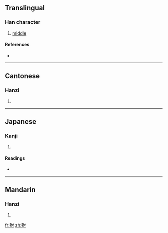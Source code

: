 ==Translingual==

===Han character===
{{Han char|rn=57|rad=弓|as=05|sn=8|four=1424<sub>0</sub>|canj=弓人木戈 (NODI)}}

# [[middle]]

====References====
* {{Han ref|kx=0357.260|dkj=09749|dj=0674.080|hdz=20993.020|uh=5F23|ud=24355|bh=CC72|bd=52338}}

----

==Cantonese==

===Hanzi===
{{yue-hanzi|jyut=|y=fu2}}

# {{defn|Cantonese}}

----

==Japanese==

===Kanji===
{{ja-kanji|grade=|rs=弓05}}

# {{defn|Japanese}}

====Readings====
* {{ja-readings|on=[[ふ]] (fu)|kun=[[ゆずか]] (yuzuka)}}

----

==Mandarin==

===Hanzi===
{{cmn-hanzi|pin=[[fǔ]] ([[fu3]])|wg=fu<sup>3</sup>}}

# {{defn|Mandarin}}

[[fr:弣]]
[[zh:弣]]